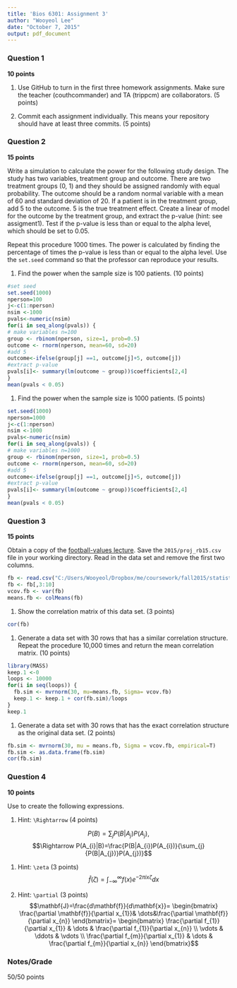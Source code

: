 ```yaml
---
title: 'Bios 6301: Assignment 3'
author: "Wooyeol Lee"
date: "October 7, 2015"
output: pdf_document
---
```


### Question 1 ###

**10 points**

1. Use GitHub to turn in the first three homework assignments. Make sure the teacher (couthcommander) and TA (trippcm) are collaborators. (5 points)

1. Commit each assignment individually.  This means your repository should have at least three commits. (5 points)

### Question 2 ###

**15 points**

Write a simulation to calculate the power for the following study
design.  The study has two variables, treatment group and outcome.
There are two treatment groups (0, 1) and they should be assigned
randomly with equal probability.  The outcome should be a random normal
variable with a mean of 60 and standard deviation of 20.  If a patient
is in the treatment group, add 5 to the outcome.  5 is the true
treatment effect.  Create a linear of model for the outcome by the
treatment group, and extract the p-value (hint: see assigment1).
Test if the p-value is less than or equal to the alpha level, which
should be set to 0.05.

Repeat this procedure 1000 times. The power is calculated by finding
the percentage of times the p-value is less than or equal to the alpha
level.  Use the `set.seed` command so that the professor can reproduce
your results.

1. Find the power when the sample size is 100 patients. (10 points)
```r
#set seed
set.seed(1000)
nperson=100
j<-c(1:nperson)
nsim <-1000
pvals<-numeric(nsim)
for(i in seq_along(pvals)) {
# make variables n=100
group <- rbinom(nperson, size=1, prob=0.5)
outcome <- rnorm(nperson, mean=60, sd=20) 
#add 5
outcome<-ifelse(group[j] ==1, outcome[j]+5, outcome[j])
#extract p-value
pvals[i]<- summary(lm(outcome ~ group))$coefficients[2,4] 
}
mean(pvals < 0.05)
```
1. Find the power when the sample size is 1000 patients. (5 points)
```r
set.seed(1000)
nperson=1000
j<-c(1:nperson)
nsim <-1000
pvals<-numeric(nsim)
for(i in seq_along(pvals)) {
# make variables n=1000
group <- rbinom(nperson, size=1, prob=0.5)
outcome <- rnorm(nperson, mean=60, sd=20) 
#add 5
outcome<-ifelse(group[j] ==1, outcome[j]+5, outcome[j])
#extract p-value
pvals[i]<- summary(lm(outcome ~ group))$coefficients[2,4] 
}
mean(pvals < 0.05)
```
### Question 3 ###

**15 points**

Obtain a copy of the [football-values lecture](https://github.com/couthcommander/football-values).
Save the `2015/proj_rb15.csv` file in your working directory.  Read
in the data set and remove the first two columns.

```r
fb <- read.csv("C:/Users/Wooyeol/Dropbox/me/coursework/fall2015/statistical computing/homework/proj_rb15.csv")
fb <- fb[,3:10]
vcov.fb <- var(fb)
means.fb <- colMeans(fb)
```

1. Show the correlation matrix of this data set. (3 points)
```r
cor(fb)
```

1. Generate a data set with 30 rows that has a similar correlation
structure.  Repeat the procedure 10,000 times and return the mean
correlation matrix. (10 points)
```r
library(MASS)
keep.1 <-0
loops <- 10000
for(i in seq(loops)) {
  fb.sim <- mvrnorm(30, mu=means.fb, Sigma= vcov.fb)
  keep.1 <- keep.1 + cor(fb.sim)/loops
}
keep.1
```

1. Generate a data set with 30 rows that has the exact correlation
structure as the original data set. (2 points)
```r
fb.sim <- mvrnorm(30, mu = means.fb, Sigma = vcov.fb, empirical=T)
fb.sim <- as.data.frame(fb.sim)
cor(fb.sim)
```
### Question 4 ###

**10 points**

Use \LaTeX to create the following expressions.

1. Hint: `\Rightarrow` (4 points)

$$P(B) =\sum_{j}{P(B|A_{j})}P(A_{j}),$$
$$\Rightarrow P(A_{i}|B)=\frac{P(B|A_{i})P(A_{i})}{\sum_{j}{P(B|A_{j})}P(A_{j})}$$


1. Hint: `\zeta` (3 points)
$$\hat{f}(\zeta)=\int_{-\infty}^{\infty}f(x)e^{-2\pi ix\zeta}dx$$

1. Hint: `\partial` (3 points)
$$\mathbf{J}=\frac{d\mathbf{f}}{d\mathbf{x}}=
\begin{bmatrix}
\frac{\partial \mathbf{f}}{\partial x_{1}}& \dots&\frac{\partial \mathbf{f}}{\partial x_{n}}
\end{bmatrix}=
\begin{bmatrix}
\frac{\partial f_{1}}{\partial x_{1}} & \dots & \frac{\partial f_{1}}{\partial x_{n}}   \\
\vdots & \ddots & \vdots  \\
\frac{\partial f_{m}}{\partial x_{1}}   & \dots  & \frac{\partial f_{m}}{\partial x_{n}}  
\end{bmatrix}$$

### Notes/Grade
50/50 points